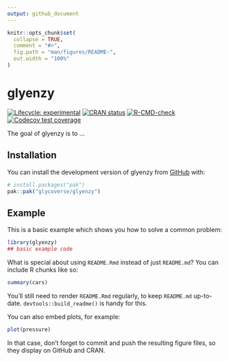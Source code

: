 ```yaml
---
output: github_document
---
```


<!-- README.md is generated from README.Rmd. Please edit that file -->

```r
knitr::opts_chunk$set(
  collapse = TRUE,
  comment = "#>",
  fig.path = "man/figures/README-",
  out.width = "100%"
)
```

# glyenzy

<!-- badges: start -->
[![Lifecycle: experimental](https://img.shields.io/badge/lifecycle-experimental-orange.svg)](https://lifecycle.r-lib.org/articles/stages.html#experimental)
[![CRAN status](https://www.r-pkg.org/badges/version/glyenzy)](https://CRAN.R-project.org/package=glyenzy)
[![R-CMD-check](https://github.com/glycoverse/glyenzy/actions/workflows/R-CMD-check.yaml/badge.svg)](https://github.com/glycoverse/glyenzy/actions/workflows/R-CMD-check.yaml)
[![Codecov test coverage](https://codecov.io/gh/glycoverse/glyenzy/graph/badge.svg)](https://app.codecov.io/gh/glycoverse/glyenzy)
<!-- badges: end -->

The goal of glyenzy is to ...

## Installation

You can install the development version of glyenzy from [GitHub](https://github.com/) with:

``` r
# install.packages("pak")
pak::pak("glycoverse/glyenzy")
```

## Example

This is a basic example which shows you how to solve a common problem:

```r
library(glyenzy)
## basic example code
```

What is special about using `README.Rmd` instead of just `README.md`? You can include R chunks like so:

```r
summary(cars)
```

You'll still need to render `README.Rmd` regularly, to keep `README.md` up-to-date. `devtools::build_readme()` is handy for this.

You can also embed plots, for example:

```r
plot(pressure)
```

In that case, don't forget to commit and push the resulting figure files, so they display on GitHub and CRAN.
